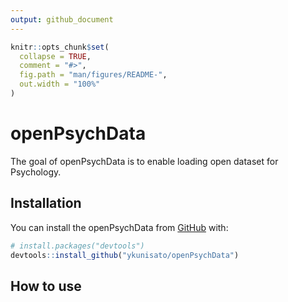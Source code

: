 ```yaml
---
output: github_document
---
```


<!-- README.md is generated from README.Rmd. Please edit that file -->

```r
knitr::opts_chunk$set(
  collapse = TRUE,
  comment = "#>",
  fig.path = "man/figures/README-",
  out.width = "100%"
)
```

# openPsychData

<!-- badges: start -->
<!-- badges: end -->

The goal of openPsychData is to enable loading open dataset for Psychology.

## Installation

You can install the openPsychData  from [GitHub](https://github.com/) with:

``` r
# install.packages("devtools")
devtools::install_github("ykunisato/openPsychData")
```
## How to use

